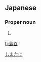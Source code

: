 ==Japanese==
{{ja-kanjitab|島|谷}}

===Proper noun===
{{ja-pos|proper|しまたに}}

# {{surname|lang=ja}}

[[Category:Japanese surnames|しまたに]]

[[fi:島谷]]